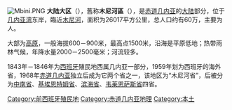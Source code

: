 {{Expand|time=2015-01-08T16:06:09+00:00}}
{{about|赤道幾內亞境內的一個地區|該地名稱的來源|木尼河}}

[[File:Mbini.PNG|thumb]]
'''大陆大区'''（{{lang-es|Región Continental}}），舊称'''木尼河區'''（{{lang|es|Districto de la Río Muni}}），是[[赤道几内亚|赤道几内亚]]的[[大陆|大陆]]部分，位于[[几内亚湾|几内亚湾]]东岸，臨近[[木尼河|木尼河]]，面积为26017平方公里，总人口约有60万，主要为{{link-es|芳族|Fang}}人。

大部为[[高原|高原]]，一般海拔600－900米，最高点1500米，沿海是平原低地；热带雨林气候，年降水量2000－2500毫米；河流较多。

1843年－1846年为[[西班牙|西班牙]]殖民地西属几内亚一部分，1959年划为西班牙的海外省，1968年[[赤道几内亚|赤道几内亚]]独立后成为它两个省之一，该地区为“木尼河省”，后被分为[[中南省_(赤道几内亚)|中南省]]、[[基埃恩特姆省|基埃恩特姆省]]、[[滨海省|滨海省]]、[[韦莱恩萨斯省|韦莱恩萨斯省]]四省。

{{赤道幾內亞行政區劃}}

[[Category:前西班牙殖民地|Category:前西班牙殖民地]]
[[Category:赤道几内亚地理|Category:赤道几内亚地理]]
[[Category:本土|Category:本土]]